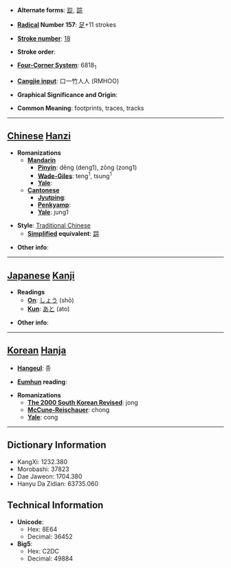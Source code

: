 * '''Alternate forms''': [[踨]], [[踪]]

* '''[[Wiktionary:Chinese radical index| Radical]] Number 157''': [[Wiktionary:Chinese radical index 足|足]]+11 strokes

* '''[[Wiktionary:Chinese total strokes index|Stroke number]]''': [[Wiktionary:Chinese total strokes index 18|18]]

* '''Stroke order''': 

* '''[[Wiktionary:Chinese four corner index|Four-Corner System]]''': 6818<sub>1</sub>

* '''[[Wiktionary:Chinese Cangjie index|Cangjie input]]''': 口一竹人人 (RMHOO)

* '''Graphical Significance and Origin''': 

* '''Common Meaning''': footprints, traces, tracks

----

== [[Chinese]] [[Hanzi]] ==

* '''Romanizations'''
** '''[[Mandarin]]'''
*** '''[[Pinyin]]''': dēng (deng1), zōng (zong1)
*** '''[[Wade-Giles]]''': teng<sup>1</sup>, tsung<sup>1</sup>
*** '''[[Yale]]''': 
** '''[[Cantonese]]'''
*** '''[[Jyutping]]''':
*** '''[[Penkyamp]]''': 
*** '''[[Yale]]''': jung1

* '''Style''': [[Traditional Chinese]] 
** '''[[Simplified Chinese|Simplified]] equivalent''': [[踪]]

* '''Other info''': 

----

== [[Japanese]] [[Kanji]] ==

* '''Readings'''
** '''[[On]]''': [[しょう]] (shō)
** '''[[Kun]]''': [[あと]] (ato)

* '''Other info''':  

----

== [[Korean]] [[Hanja]] ==

* '''[[Hangeul]]''': 종

* '''[[Eumhun]] reading''': 

* '''Romanizations'''
** '''[[The 2000 South Korean Revised Romanization|The 2000 South Korean Revised]]''': jong
** '''[[McCune-Reischauer]]''': chong
** '''[[Yale]]''': cong

----

== Dictionary Information ==

* KangXi: 1232.380
* Morobashi: 37823
* Dae Jaweon: 1704.380
* Hanyu Da Zidian: 63735.060

== Technical Information ==

* '''Unicode''':
** Hex: 8E64
** Decimal: 36452
* '''Big5''':
** Hex: C2DC
** Decimal: 49884